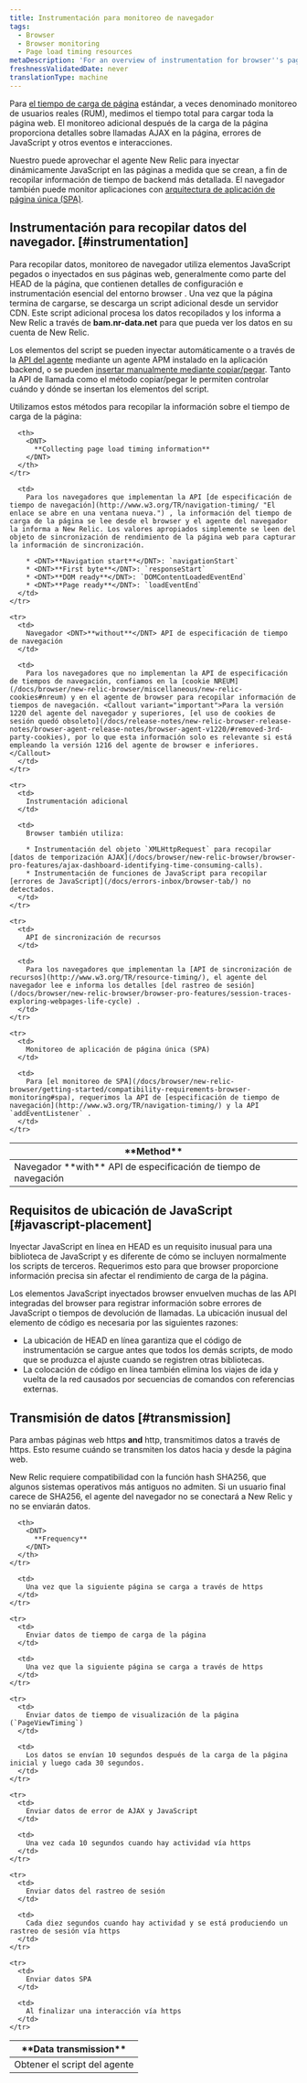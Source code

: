 ```yaml
---
title: Instrumentación para monitoreo de navegador
tags:
  - Browser
  - Browser monitoring
  - Page load timing resources
metaDescription: 'For an overview of instrumentation for browser''s page load timing and browser monitoring features, start here.'
freshnessValidatedDate: never
translationType: machine
---
```


Para [el tiempo de carga de página](/docs/browser/new-relic-browser/page-load-timing/page-load-timing-process) estándar, a veces denominado monitoreo de usuarios reales (RUM), medimos el tiempo total para cargar toda la página web. El monitoreo adicional después de la carga de la página proporciona detalles sobre llamadas AJAX en la página, errores de JavaScript y otros eventos e interacciones.

Nuestro <InlinePopover type="browser" />puede aprovechar el agente New Relic para inyectar dinámicamente JavaScript en las páginas a medida que se crean, a fin de recopilar información de tiempo de backend más detallada. El navegador también puede monitor aplicaciones con [arquitectura de aplicación de página única (SPA)](/docs/browser/single-page-app-monitoring/get-started/add-apps-single-page-app-monitoring).

## Instrumentación para recopilar datos del navegador. [#instrumentation]

Para recopilar datos, monitoreo de navegador utiliza elementos JavaScript pegados o inyectados en sus páginas web, generalmente como parte del HEAD de la página, que contienen detalles de configuración e instrumentación esencial del entorno browser . Una vez que la página termina de cargarse, se descarga un script adicional desde un servidor CDN. Este script adicional procesa los datos recopilados y los informa a New Relic a través de <DNT>**bam.nr-data.net**</DNT> para que pueda ver los datos en su cuenta de New Relic.

Los elementos del script se pueden inyectar automáticamente o a través de la [API del agente](/docs/browser/new-relic-browser/installation-configuration/browser-settings-ui-options-browser-monitoring#agent-instrumentation) mediante un agente APM instalado en la aplicación backend, o se pueden [insertar manualmente mediante copiar/pegar](/docs/browser/new-relic-browser/installation-configuration/adding-apps-new-relic-browser#copy-paste-app). Tanto la API de llamada como el método copiar/pegar le permiten controlar cuándo y dónde se insertan los elementos del script.

Utilizamos estos métodos para recopilar la información sobre el tiempo de carga de la página:

<table id="navigation-api">
  <thead>
    <tr>
      <th style={{ width: "250px" }}>
        <DNT>
          **Method**
        </DNT>
      </th>

      <th>
        <DNT>
          **Collecting page load timing information**
        </DNT>
      </th>
    </tr>
  </thead>

  <tbody>
    <tr>
      <td>
        Navegador <DNT>**with**</DNT> API de especificación de tiempo de navegación
      </td>

      <td>
        Para los navegadores que implementan la API [de especificación de tiempo de navegación](http://www.w3.org/TR/navigation-timing/ "El enlace se abre en una ventana nueva.") , la información del tiempo de carga de la página se lee desde el browser y el agente del navegador la informa a New Relic. Los valores apropiados simplemente se leen del objeto de sincronización de rendimiento de la página web para capturar la información de sincronización.

        * <DNT>**Navigation start**</DNT>: `navigationStart`
        * <DNT>**First byte**</DNT>: `responseStart`
        * <DNT>**DOM ready**</DNT>: `DOMContentLoadedEventEnd`
        * <DNT>**Page ready**</DNT>: `loadEventEnd`
      </td>
    </tr>

    <tr>
      <td>
        Navegador <DNT>**without**</DNT> API de especificación de tiempo de navegación
      </td>

      <td>
        Para los navegadores que no implementan la API de especificación de tiempos de navegación, confiamos en la [cookie NREUM](/docs/browser/new-relic-browser/miscellaneous/new-relic-cookies#nreum) y en el agente de browser para recopilar información de tiempos de navegación. <Callout variant="important">Para la versión 1220 del agente del navegador y superiores, [el uso de cookies de sesión quedó obsoleto](/docs/release-notes/new-relic-browser-release-notes/browser-agent-release-notes/browser-agent-v1220/#removed-3rd-party-cookies), por lo que esta información solo es relevante si está empleando la versión 1216 del agente de browser e inferiores.</Callout>
      </td>
    </tr>

    <tr>
      <td>
        Instrumentación adicional
      </td>

      <td>
        Browser también utiliza:

        * Instrumentación del objeto `XMLHttpRequest` para recopilar [datos de temporización AJAX](/docs/browser/new-relic-browser/browser-pro-features/ajax-dashboard-identifying-time-consuming-calls).
        * Instrumentación de funciones de JavaScript para recopilar [errores de JavaScript](/docs/errors-inbox/browser-tab/) no detectados.
      </td>
    </tr>

    <tr>
      <td>
        API de sincronización de recursos
      </td>

      <td>
        Para los navegadores que implementan la [API de sincronización de recursos](http://www.w3.org/TR/resource-timing/), el agente del navegador lee e informa los detalles [del rastreo de sesión](/docs/browser/new-relic-browser/browser-pro-features/session-traces-exploring-webpages-life-cycle) .
      </td>
    </tr>

    <tr>
      <td>
        Monitoreo de aplicación de página única (SPA)
      </td>

      <td>
        Para [el monitoreo de SPA](/docs/browser/new-relic-browser/getting-started/compatibility-requirements-browser-monitoring#spa), requerimos la API de [especificación de tiempo de navegación](http://www.w3.org/TR/navigation-timing/) y la API `addEventListener` .
      </td>
    </tr>
  </tbody>
</table>

## Requisitos de ubicación de JavaScript [#javascript-placement]

Inyectar JavaScript en línea en HEAD es un requisito inusual para una biblioteca de JavaScript y es diferente de cómo se incluyen normalmente los scripts de terceros. Requerimos esto para que browser proporcione información precisa sin afectar el rendimiento de carga de la página.

Los elementos JavaScript inyectados browser envuelven muchas de las API integradas del browser para registrar información sobre errores de JavaScript o tiempos de devolución de llamadas. La ubicación inusual del elemento de código es necesaria por las siguientes razones:

* La ubicación de HEAD en línea garantiza que el código de instrumentación se cargue antes que todos los demás scripts, de modo que se produzca el ajuste cuando se registren otras bibliotecas.
* La colocación de código en línea también elimina los viajes de ida y vuelta de la red causados por secuencias de comandos con referencias externas.

## Transmisión de datos [#transmission]

Para ambas páginas web https <DNT>**and**</DNT> http, transmitimos datos a través de https. Esto resume cuándo se transmiten los datos hacia y desde la página web.

<Callout variant="important">
  New Relic requiere compatibilidad con la función hash SHA256, que algunos sistemas operativos más antiguos no admiten. Si un usuario final carece de SHA256, el agente del navegador no se conectará a New Relic y no se enviarán datos.
</Callout>

<table>
  <thead>
    <tr>
      <th style={{ width: "250px" }}>
        <DNT>
          **Data transmission**
        </DNT>
      </th>

      <th>
        <DNT>
          **Frequency**
        </DNT>
      </th>
    </tr>
  </thead>

  <tbody>
    <tr>
      <td>
        Obtener el script del agente
      </td>

      <td>
        Una vez que la siguiente página se carga a través de https
      </td>
    </tr>

    <tr>
      <td>
        Enviar datos de tiempo de carga de la página
      </td>

      <td>
        Una vez que la siguiente página se carga a través de https
      </td>
    </tr>

    <tr>
      <td>
        Enviar datos de tiempo de visualización de la página (`PageViewTiming`)
      </td>

      <td>
        Los datos se envían 10 segundos después de la carga de la página inicial y luego cada 30 segundos.
      </td>
    </tr>

    <tr>
      <td>
        Enviar datos de error de AJAX y JavaScript
      </td>

      <td>
        Una vez cada 10 segundos cuando hay actividad vía https
      </td>
    </tr>

    <tr>
      <td>
        Enviar datos del rastreo de sesión
      </td>

      <td>
        Cada diez segundos cuando hay actividad y se está produciendo un rastreo de sesión vía https
      </td>
    </tr>

    <tr>
      <td>
        Enviar datos SPA
      </td>

      <td>
        Al finalizar una interacción vía https
      </td>
    </tr>
  </tbody>
</table>
